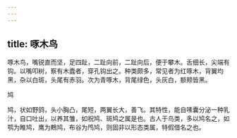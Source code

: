 ```yaml
---
---
---
```

title: 啄木鸟
---



啄木鸟，嘴锐直而坚，足四趾，二趾向前，二趾向后，便于攀木。舌细长，尖端有钩。以嘴叩树，察有木蠹者，穿孔钩出之。种类颇多，常见者为红啄木，背翼均黑，杂以白斑，头尾有赤羽。次为青啄木，背尾绿色，头灰白，额颊皆黑。

鸠

鸠，状如野鸽，头小胸凸，尾短，两翼长大，善飞。其特性，能自嗉囊分泌一种乳汁，自口吐出，以养其雏，如祝鸠、斑鸠之属是也。古人于鸟类，多以鸠名之，如鹗为睢鸠，鹰为鷞鸠，布谷为鸤鸠，则固非以形态类属，特假借名之也。